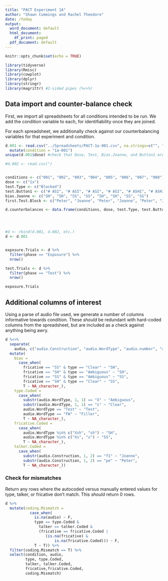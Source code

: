 ```yaml
---
title: "PACT Experiment 1A"
author: "Shawn Cummings and Rachel Theodore"
date: /today
output:
  word_document: default
  html_document:
    df_print: paged
  pdf_document: default
---
```


```r
knitr::opts_chunk$set(echo = TRUE)
```

```r
library(tidyverse)
library(Rmisc)
library(cowplot)
library(dplyr)
library(stringr) 
library(magrittr) #2-sided pipes (%<>%)
```

## Data import and counter-balance check

First, we import all spreadsheets for all conditions intended to be run. We add the condition variable to each, for identifiability once they are joined.

For each spreadsheet, we additionally check against our counterbalancing variables for that experiment and condition. 

```r
d.001 <- read.csv("../Spreadsheets/PACT-1a-001.csv", na.strings=c("", " ", "NA")) %>%
  mutate(condition = "1a-001")
unique(d.001$dose) #check that Dose, Test, Bias.Joanne, and Button1 are all correct

#d.002 <- read.csv(")


conditions <- c("001", "002", "003", "004", "005", "006", "007", "008")
dose <- c("1x")
test.Type <- c("Blocked")
test.Button1 <- c("# ASI", "# ASI", "# ASI", "# ASI", "# ASHI", "# ASHI", "# ASHI", "# ASHI")
bias.Joanne <- c("SH", "SH", "SS", "SS", "SH", "SH", "SS", "SS")
first.Test.Block <- c("Peter", "Joanne", "Peter", "Joanne", "Peter", "Joanne", "Peter", "Joanne")

d.counterbalances <- data.frame(conditions, dose, test.Type, test.Button1, bias.Joanne, first.Test.Block)




#d <- rbind(d.001, d.002, etc.)
d <- d.001


exposure.Trials <- d %>%
  filter(phase == "Exposure") %>%
  nrow()

test.Trials <- d %>%
  filter(phase == "Test") %>%
  nrow()

exposure.Trials

```
## Additional columns of interest

Using a parse of audio file used, we generate a number of columns informative towards condition. These *should* be redundant with hard-coded columns from the spreadsheet, but are included as a check against anything being awry.
```r
d %<>%
  separate(
    audio, c("audio.Construction", "audio.WordType", "audio.number", "audio.word"), sep = "_", remove=FALSE) %>%
  mutate(
    bias =
      case_when(
        fricative == "SS" & type == "Clear" ~ "SH",
        fricative == "SH" & type == "Ambiguous" ~ "SH",
        fricative == "SS" & type == "Ambiguous" ~ "SS",
        fricative == "SH" & type == "Clear" ~ "SS",
        T ~ NA_character_),
    type.Coded =
      case_when(
        substr(audio.WordType, 1, 1) == "X" ~ "Ambiguous",
        substr(audio.WordType, 1, 1) == "s" ~ "Clear",
        audio.WordType == "Test" ~ "Test",
        audio.WordType == "FW" ~ "Filler",
        T ~ NA_character_),
    fricative.Coded = 
      case_when(
        audio.WordType %in% c("Xsh", "sh") ~ "SH",
        audio.WordType %in% c("Xs", "s") ~ "SS",
        T ~ NA_character_),
    talker.Coded = 
      case_when(
        substr(audio.Construction, 1, 2) == "f1" ~ "Joanne",
        substr(audio.Construction, 1, 2) == "pe" ~ "Peter",
        T ~ NA_character_))
```
### Check for mismatches

Return any rows where the autocoded versus manually entered values for type, talker, or fricative don't match. This *should* return 0 rows.
```r
d %>%
  mutate(coding.Mismatch =
           case_when(
             is.na(audio) ~ F,
             type == type.Coded &
               talker == talker.Coded &
               (fricative == fricative.Coded |
                  (is.na(fricative) &
                      is.na(fricative.Coded))) ~ F,
             T ~ T)) %>%
  filter(coding.Mismatch == T) %>%
  select(condition, audio,
         type, type.Coded,
         talker, talker.Coded,
         fricative,fricative.Coded,
         coding.Mismatch) 
```


